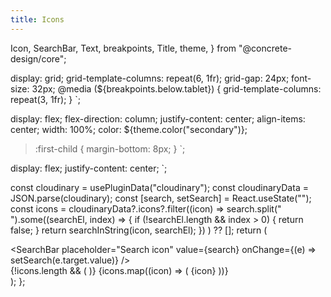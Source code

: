 ```yaml
---
title: Icons
---
```


  Icon,
  SearchBar,
  Text,
  breakpoints,
  Title,
  theme,
} from "@concrete-design/core";

  display: grid;
  grid-template-columns: repeat(6, 1fr);
  grid-gap: 24px;
  font-size: 32px;
  @media (${breakpoints.below.tablet}) {
    grid-template-columns: repeat(3, 1fr);
  }
`;

  display: flex;
  flex-direction: column;
  justify-content: center;
  align-items: center;
  width: 100%;
  color: ${theme.color("secondary")};
  > :first-child {
    margin-bottom: 8px;
  }
`;

  display: flex;
  justify-content: center;
`;

  const cloudinary = usePluginData("cloudinary");
  const cloudinaryData = JSON.parse(cloudinary);
  const [search, setSearch] = React.useState("");
  const icons =
    cloudinaryData?.icons?.filter((icon) =>
      search.split(" ").some((searchEl, index) => {
        if (!searchEl.length && index > 0) {
          return false;
        }
        return searchInString(icon, searchEl);
      })
    ) ?? [];
  return (
    <div>
      <SearchBar
        placeholder="Search icon"
        value={search}
        onChange={(e) => setSearch(e.target.value)}
      />
      <br />
      {!icons.length && (
        <Placeholder>
          <Title type="regular">No icon found</Title>
        </Placeholder>
      )}
      <IconsContainer>
        {icons.map((icon) => (
          <IconBox key={icon}>
            <Icon icon={icon} />
            <Text type="captionSmall">{icon}</Text>
          </IconBox>
        ))}
      </IconsContainer>
    </div>
  );
};

<DocuBackground>
  <Icons />
</DocuBackground>
